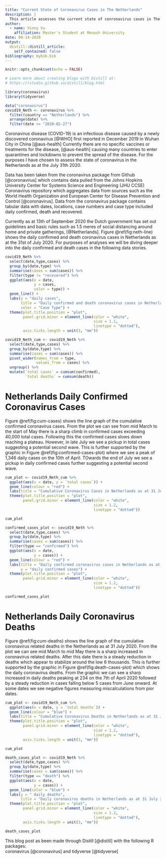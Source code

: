```yaml
---
title: "Current State of Coronavirus Cases in The Netherlands"
description: |
  This article assesses the current state of conronavirus cases in The Netherlands as at 31th July 2020
author:
  - name: Vinny Vu
    affiliation: Master's Student at Monash University
date: 09-14-2020
output:
  distill::distill_article:
    self_contained: false
bibliography: mybib.bib
---
```


```r
knitr::opts_chunk$set(echo = FALSE)

# Learn more about creating blogs with Distill at:
# https://rstudio.github.io/distill/blog.html

```

```r
library(coronavirus)
library(tidyverse)
```

```r
data("coronavirus")
covid19_Neth <- coronavirus %>%
  filter(country == "Netherlands") %>%
  arrange(date) %>%
  filter(date >= "2020-02-27")

```


Coronavirus disease (COVID-19) is an infectious disease caused by a newly discovered coronavirus [@WHO] first reported in December 2019 in Wuhan City in China [@aus-health] Currently there are no specific vaccines or treatments for the disease, [@aus-health] causing many countries to enter quarantines and lockdowns to prevent the spread of the disease. For the purposes I have chosen to assess the state of coronavirus in the Netherlands as at the July 31th 2020.

Data has been taken from the coronavirus package from Github [@coronavirus] which contains data pulled from the Johns Hopkins University Center for Systems Science and Engineering (JHU CCSE) Coronavirus repository which aggregates data from sources such as the World Health Organization and European Center for Disease Prevention and Control [@coronavirus]. Data from the coronavirus package contains tabular data with dates, locations, case numbers and case type included daily confirmed, death and recovered. 

Currently as at 13th of September 2020 the Dutch government has set out guidelines and basic rules such as 1.5 meres of social distancing around home and private gatherings, [@Netherlands]. Figure \@ref(fig:neth-line) shows the daily confirmed and death coronavirus cases in Netherlands as at the 31st of July 2020. For purposes of analyses we will be diving deeper into the daily confirmed and death cases in the following data stories. 

```r
covid19_Neth %>%
  select(date,type,cases) %>%
  group_by(date,type) %>%
  summarise(cases = sum(cases)) %>%
  filter(type != "recovered") %>%
  ggplot(aes(x = date,
             y = cases,
             color = type)) +
  geom_line() +
  labs(y = "daily cases",
       title = "Daily confirmed and death coronavirus cases in Netherlands as at 31 July 2020",
       color = "Case Type") +
  theme(plot.title.position = "plot",
        panel.grid.minor = element_line(color = "white",
                                        size = 1.1,
                                        linetype = "dotted"),
        axis.ticks.length = unit(3, "mm"))
```

```r
covid19_Neth_cum <- covid19_Neth %>%
  select(date,type,cases) %>%
  group_by(date,type) %>%
  summarise(cases = sum(cases)) %>%
  pivot_wider(names_from = type,
              values_from = cases) %>%
  ungroup() %>%
  mutate(`total cases` = cumsum(confirmed),
         `total deaths` = cumsum(death)) 
```

# Netherlands Daily Confirmed Coronavirus Cases 

Figure \@ref(fig:cum-cases) shows the line graph of the cumulative confirmed coronavirus cases. From the plot we can see from mid March to the start of May there is a sharp climb in confirmed cases exceeding 40,000 total cases. Following this the confirmed cases slows down reaching a plateau. However, in late July we see a pickup in total cases suggesting a potential second wave. This is further supported by the graphic in Figure \@ref(fig:confirmed-cases-plot) where we see a peak of 1,346 daily cases on the 10th of April. TOwards the end of July we see a pickup in daily confirmed cases further suggesting a potential second wave.   

```r
cum_plot <- covid19_Neth_cum %>%
  ggplot(aes(x = date, y = `total cases`)) +
  geom_line(colour = "red") +
  labs(title = "Cumulative Coronavirus Cases in Netherlands as at 31 July 2020") +
  theme(plot.title.position = "plot",
        panel.grid.minor = element_line(color = "white",
                                        size = 1.2,
                                        linetype = "dotted"))

cum_plot
```

```r
confirmed_cases_plot <- covid19_Neth %>%
  select(date,type,cases) %>%
  group_by(date,type) %>%
  summarise(cases = sum(cases)) %>%
  filter(type == "confirmed") %>%
  ggplot(aes(x = date,
             y = cases)) +
  geom_line(colour = "red") +
  labs(title = "Daily confirmed coronavirus cases in Netherlands as at 31 July 2020",
       y = "daily confirmed cases") +
  theme(plot.title.position = "plot",
        panel.grid.minor = element_line(color = "white",
                                        size = 1.2,
                                        linetype = "dotted"))

confirmed_cases_plot
```

# Netherlands Daily Coronavirus Deaths

Figure \@ref(fig:cum-deaths) shows the line graph of the cumulative coronavirus related deaths in the Netherlands as at 31 July 2020. From the plot we can see mid March to mid May there is a sharp increased in coronavirus related deaths. After this date there is a steady reduction in deaths which appear to stabilize around the low 6 thousands. This is further supported by the graphic in Figure \@ref(fig:death-cases-plot) which shows the daily coronavirus deaths. From the graphic we can see a sharp increased in daily deaths peaking at 234 on the 7th of April 2020 followed by a steady reduction in cases falling below 5 cases from June onward. At some dates we see negative figures measuring miscalculations from pior dates.    

```r
cum_plot <- covid19_Neth_cum %>%
  ggplot(aes(x = date, y = `total deaths`)) +
  geom_line(colour = "blue") +
  labs(title = "Cumulative Coronavirus Deaths in Netherlands as at 31 July 2020") +
  theme(plot.title.position = "plot",
        panel.grid.minor = element_line(color = "white",
                                        size = 1.2,
                                        linetype = "dotted"),
        axis.ticks.length = unit(3, "mm"))

cum_plot
```

```r
death_cases_plot <- covid19_Neth %>%
  select(date,type,cases) %>%
  group_by(date,type) %>%
  summarise(cases = sum(cases)) %>%
  filter(type == "death") %>%
  ggplot(aes(x = date,
             y = cases)) +
  geom_line(color = "blue") +
  labs(y = " daily deaths",
       title = "Daily coronavirus deaths in Netherlands as at 31 July 2020") +
  theme(plot.title.position = "plot",
        panel.grid.minor = element_line(color = "white",
                                        size = 1.2,
                                        linetype = "dotted"),
        axis.ticks.length = unit(3, "mm"))

death_cases_plot
```

This blog post as been made through Distill [@distill] with the following R packages:   
coronavirus [@coronavirus] and tidyverse [@tidyverse]